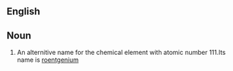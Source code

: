 ==English==


==Noun==
{{en|sg=[[eka]]-[[gold]]-}}

#{{element}}An alternitive name for the chemical element with atomic number 111.Its name is [[roentgenium]]